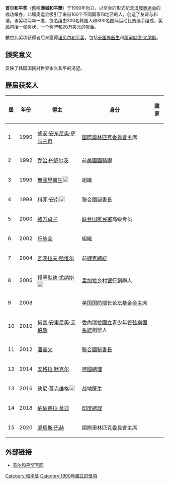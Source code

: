 '''首尔和平奖'''（舊稱'''漢城和平獎'''）于1990年创立，以奖金的形式纪念[[汉城奥运会|汉城奥运会]]的成功举办，此届奥运会吸引了来自160个不同国家和地区的人，创造了友谊与和谐。该奖项两年一度，提名组由300名韩国人和800名国际运动比赛选手组成，奖品包括一张奖状，一个奖牌和20万美元的奖金。

數位此奖项获得者后来獲得[[诺贝尔和平奖|诺贝尔和平奖]]，包括[[无国界医生|无国界医生]]和[[穆罕默德·尤纳斯|穆罕默德·尤纳斯]]。

== 颁奖意义 ==
反映了韩国国民对世界永久和平的渴望。

== 歷屆获奖人 ==
{| class="wikitable sortable"
|-
! 屆
! 年份
! 得主 
! 身分
! 國家
|-
|1
|1990 
|[[胡安·安东尼奥·萨马兰奇|胡安·安东尼奥·萨马兰奇]]
|[[國際奧林匹克委員會|國際奧林匹克委員會]]主席
|{{ESP}}
|-
|2
|1992  
|[[乔治·P·舒尔茨|乔治·P·舒尔茨]]  
|前[[美國國務卿|美國國務卿]]
|{{US}}
|-
|3
|1996   
|[[無國界醫生|無國界醫生]][[File:Nobel_prize_medal.svg|18px]]  
|組織
|{{SWI}}
|-
|4
|1998   
|[[科菲·安南|科菲·安南]][[File:Nobel_prize_medal.svg|18px]]  
|[[聯合國祕書長|聯合國祕書長]]
|{{GHA}}
|-
|5
|2000  
|[[緒方貞子|緒方貞子]] 
|[[联合国难民署|联合国难民署]]高级专员
|{{JPN}}
|-
|6
|2002    
|[[乐施会|乐施会]] 
|組織
|{{UK}}
|-
|7
|2004  
|[[瓦茨拉夫·哈维尔|瓦茨拉夫·哈维尔]]  
|前[[捷克總統|捷克總統]]
|{{CZE}}
|-
|8
|2006   
|[[穆罕默德·尤纳斯|穆罕默德·尤纳斯]][[File:Nobel_prize_medal.svg|18px]]  
|[[孟加拉乡村银行|孟加拉乡村银行]]創辦人
|{{BAN}}  
|-
|9
|2008  
|{{link-en|苏珊娜·肖尔特|Suzanne Scholte}} 
|美国国防部长论坛基金会主席
|{{US}} 
|-
|10
|2010   
|[[何塞·安東尼奧·艾伯魯|何塞·安東尼奧·艾伯魯]]  
|[[委內瑞拉國立青少年管弦樂團系統|委內瑞拉國立青少年管弦樂團系統]]創辦人
|{{VEN}} 
|-
|11
|2012  
|[[潘基文|潘基文]] 
|[[聯合國秘書長|聯合國秘書長]]
|{{ROK}}
|-
|12
| 2014 
|[[安格拉·默克尔|安格拉·默克尔]]
|[[德國總理|德國總理]]
|{{GER}}
|-
|13
| 2016
|[[德尼·慕克维格|德尼·慕克维格]][[File:Nobel_prize_medal.svg|18px]]  
|战地医生
|{{COD}}
|-
|14
| 2018
|[[納倫德拉·莫迪|納倫德拉·莫迪]]  
|[[印度總理|印度總理]]
|{{IND}}
|-
|15
| 2020 
|[[湯瑪斯·巴赫|湯瑪斯·巴赫]]
|國際奧林匹克委員會主席
|{{GER}}
|}

==外部链接==
*[https://web.archive.org/web/20101007195721/http://www.seoulpeaceprize.or.kr/  首尔和平奖官网]

[[Category:和平獎|Category:和平獎]]
[[Category:1990年建立的獎項|Category:1990年建立的獎項]]